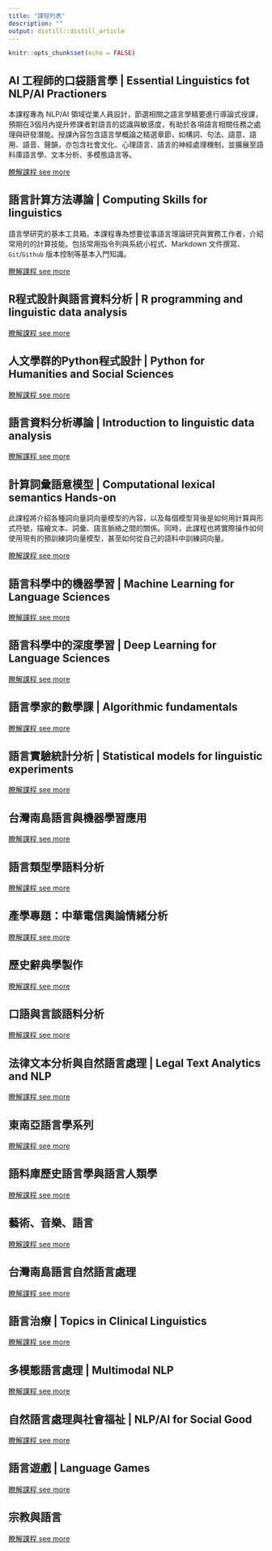 ```yaml
---
title: "課程列表"
description: ""
output: distill::distill_article
---
```


```r
knitr::opts_chunk$set(echo = FALSE)
```

## AI 工程師的口袋語言學 | Essential Linguistics fot NLP/AI Practioners 

本課程專為 NLP/AI 領域從業人員設計，節選相關之語言學精要進行導論式授課，預期在3個月內提升修課者對語言的認識與敏感度，有助於各項語言相關任務之處理與研發潛能。授課內容包含語言學概論之精選章節，如構詞、句法、語意、語用、語音、聲韻，亦包含社會文化、心理語言、語言的神經處理機制，並擴展至語料庫語言學、文本分析、多模態語言等。

[瞭解課程 see more ](./courses-EssentialLinguistics.html)  

## 語言計算方法導論 | Computing Skills for linguistics

語言學研究的基本工具箱。本課程專為想要從事語言理論研究與實務工作者，介紹常用的的計算技能。包括常用指令列與系統小程式、Markdown 文件撰寫、`Git`/`Github` 版本控制等基本入門知識。

[瞭解課程 see more ](./courses-computation.html)  

## R程式設計與語言資料分析 | R programming and linguistic data analysis

[瞭解課程 see more ](./courses-R-prog.html)  

## 人文學群的Python程式設計 | Python for Humanities and Social Sciences

[瞭解課程 see more ](./courses-python.html)  

## 語言資料分析導論 | Introduction to linguistic data analysis

[瞭解課程 see more ](./courses-text-analysis.html)

## 計算詞彙語意模型 | Computational lexical semantics Hands-on

此課程將介紹各種詞向量詞向量模型的內容，以及每個模型背後是如何用計算與形式符號，描繪文本、詞彙、語言脈絡之間的關係。同時，此課程也將實際操作如何使用現有的預訓練詞向量模型，甚至如何從自己的語料中訓練詞向量。

[瞭解課程 see more ](./courses-comp-lexsem.html)

## 語言科學中的機器學習 | Machine Learning for Language Sciences

[瞭解課程 see more ](./courses-ML-classics.html)  

## 語言科學中的深度學習 | Deep Learning for Language Sciences

[瞭解課程 see more ](./courses-ML-DL.html)  

## 語言學家的數學課 | Algorithmic fundamentals

[瞭解課程 see more ](./courses-algo-fun.html)  

## 語言實驗統計分析 | Statistical models for linguistic experiments

[瞭解課程 see more ](./courses-stat-adv.html)  

## 台灣南島語言與機器學習應用

[瞭解課程 see more ](./courses-austnes-ml.html) 

## 語言類型學語料分析

[瞭解課程 see more ](./courses-typology.html) 

## 產學專題：中華電信輿論情緒分析

[瞭解課程 see more ](./courses-ind-cht.html) 

## 歷史辭典學製作

[瞭解課程 see more ](./courses-hist-lex.html) 

## 口語與言談語料分析

[瞭解課程 see more ](./courses-discourse.html) 

## 法律文本分析與自然語言處理 | Legal Text Analytics and NLP

[瞭解課程 see more ](./courses-lega.html)  

## 東南亞語言學系列

[瞭解課程 see more ](./courses-sea-ling.html)  

## 語料庫歷史語言學與語言人類學

[瞭解課程 see more ](./courses-ethnoling.html)

## 藝術、音樂、語言

[瞭解課程 see more ](./courses-art-lang.html)  

## 台灣南島語言自然語言處理

[瞭解課程 see more ](./courses-austronesian.html)  

## 語言治療 | Topics in Clinical Linguistics

[瞭解課程 see more ](./courses-clinical-ling.html)  

## 多模態語言處理 | Multimodal NLP

[瞭解課程 see more ](./courses-multimodal.html)  

## 自然語言處理與社會福祉 | NLP/AI for Social Good

[瞭解課程 see more ](./courses-social-good.html)  

## 語言遊戲 | Language Games

[瞭解課程 see more ](./courses-language-games.html)  

## 宗教與語言  

[瞭解課程 see more ](./courses-religion-ling.html)  


